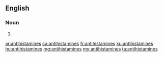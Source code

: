 ==English==

===Noun===
{{head|en|noun plural form}}

# {{plural of|antihistamine|lang=en}}

[[ar:antihistamines]]
[[ca:antihistamines]]
[[fr:antihistamines]]
[[ku:antihistamines]]
[[hu:antihistamines]]
[[mg:antihistamines]]
[[my:antihistamines]]
[[ta:antihistamines]]